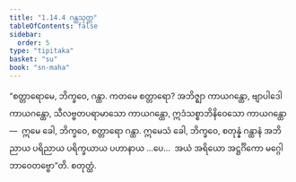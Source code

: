 ```yaml
---
title: "1.14.4 ဂန္ထသုတ္တ"
tableOfContents: false
sidebar:
  order: 5
type: "tipitaka"
basket: "su"
book: "sn-maha"
---
```



<DynamicBreadcrumb />

<Division number="175" book="sn-maha">

<Paragraph number="341" book="sn-maha">
“စတ္တာရောမေ, ဘိက္ခဝေ, ဂန္ထာ. ကတမေ စတ္တာရော? အဘိဇ္ဈာ ကာယဂန္ထော, ဗျာပါဒေါ ကာယဂန္ထော, သီလဗ္ဗတပရာမာသော ကာယဂန္ထော, ဣဒံသစ္စာဘိနိဝေသော ကာယဂန္ထော—  ဣမေ ခေါ, ဘိက္ခဝေ, စတ္တာရော ဂန္ထာ. ဣမေသံ ခေါ, ဘိက္ခဝေ, စတုန္နံ ဂန္ထာနံ အဘိညာယ ပရိညာယ ပရိက္ခယာယ ပဟာနာယ …ပေ…  အယံ အရိယော အဋ္ဌင်္ဂိကော မဂ္ဂေါ ဘာဝေတဗ္ဗော”တိ.

</Paragraph>
</Division>

<Paragraph number="342" type="center" book="sn-maha">
စတုတ္ထံ.
</Paragraph>